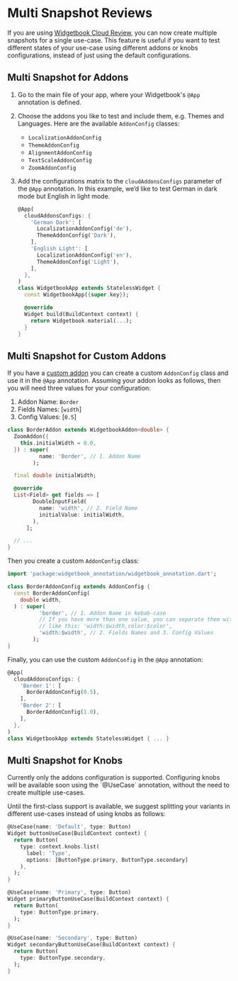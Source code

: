 # Multi Snapshot Reviews

If you are using [Widgetbook Cloud Review](/cloud/reviews), you can now create multiple snapshots for a single use-case. This feature is useful if you want to test different states of your use-case using different addons or knobs configurations, instead of just using the default configurations.

<YouTube id="GJGGhUTT7LE?start=2941&end=3077" />

## Multi Snapshot for Addons

1. Go to the main file of your app, where your Widgetbook's `@App` annotation is defined.
1. Choose the addons you like to test and include them, e.g. Themes and Languages. Here are the available `AddonConfig` classes:
   - `LocalizationAddonConfig`
   - `ThemeAddonConfig`
   - `AlignmentAddonConfig`
   - `TextScaleAddonConfig`
   - `ZoomAddonConfig`
1. Add the configurations matrix to the `cloudAddonsConfigs` parameter of the `@App` annotation. In this example, we’d like to test German in dark mode but English in light mode.

   ```dart
   @App(
     cloudAddonsConfigs: {
       'German Dark': [
         LocalizationAddonConfig('de'),
         ThemeAddonConfig('Dark'),
       ],
       'English Light': [
         LocalizationAddonConfig('en'),
         ThemeAddonConfig('Light'),
       ],
     },
   )
   class WidgetbookApp extends StatelessWidget {
     const WidgetbookApp({super.key});

     @override
     Widget build(BuildContext context) {
       return Widgetbook.material(...);
     }
   }
   ```

## Multi Snapshot for Custom Addons

If you have a [custom addon](/addons/custom-addon) you can create a custom `AddonConfig` class and use it in the `@App` annotation.
Assuming your addon looks as follows, then you will need three values for your configuration:

1. Addon Name: `Border`
1. Fields Names: [`width`]
1. Config Values: [`0.5`]

```dart
class BorderAddon extends WidgetbookAddon<double> {
  ZoomAddon({
    this.initialWidth = 0.0,
  }) : super(
          name: 'Border', // 1. Addon Name
        );

  final double initialWidth;

  @override
  List<Field> get fields => [
        DoubleInputField(
          name: 'width', // 2. Field Name
          initialValue: initialWidth,
        ),
      ];

  // ...
}
```

Then you create a custom `AddonConfig` class:

```dart
import 'package:widgetbook_annotation/widgetbook_annotation.dart';

class BorderAddonConfig extends AddonConfig {
  const BorderAddonConfig(
    double width,
  ) : super(
          'border', // 1. Addon Name in kebab-case
          // If you have more than one value, you can separate them with commas
          // like this: 'width:$width,color:$color',
          'width:$width', // 2. Fields Names and 3. Config Values
        );
}
```

Finally, you can use the custom `AddonConfig` in the `@App` annotation:

```dart
@App(
  cloudAddonsConfigs: {
    'Border 1': [
      BorderAddonConfig(0.5),
    ],
    'Border 2': [
      BorderAddonConfig(1.0),
    ],
  },
)
class WidgetbookApp extends StatelessWidget { ... }
```

## Multi Snapshot for Knobs

<Warning>
  Currently only the addons configuration is supported. Configuring knobs will
  be available soon using the `@UseCase` annotation, without the need to create
  multiple use-cases.
</Warning>

Until the first-class support is available, we suggest splitting your variants in different use-cases instead of using knobs as follows:

```dart title="Before"
@UseCase(name: 'Default', type: Button)
Widget buttonUseCase(BuildContext context) {
  return Button(
    type: context.knobs.list(
      label: 'Type',
      options: [ButtonType.primary, ButtonType.secondary]
    ),
  );
}
```

```dart title="After"
@UseCase(name: 'Primary', type: Button)
Widget primaryButtonUseCase(BuildContext context) {
  return Button(
    type: ButtonType.primary,
  );
}

@UseCase(name: 'Secondary', type: Button)
Widget secondaryButtonUseCase(BuildContext context) {
  return Button(
    type: ButtonType.secondary,
  );
}
```
